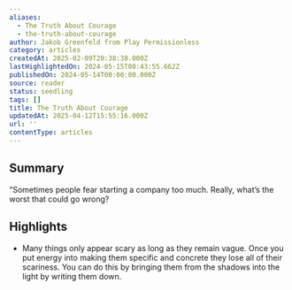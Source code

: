 ```yaml
---
aliases:
  - The Truth About Courage
  - the-truth-about-courage
author: Jakob Greenfeld from Play Permissionless
category: articles
createdAt: 2025-02-09T20:38:38.000Z
lastHighlightedOn: 2024-05-15T08:43:55.662Z
publishedOn: 2024-05-14T00:00:00.000Z
source: reader
status: seedling
tags: []
title: The Truth About Courage
updatedAt: 2025-04-12T15:55:16.000Z
url: ''
contentType: articles
---
```

## Summary

“Sometimes people fear starting a company too much. Really, what’s the worst that could go wrong?

## Highlights

- Many things only appear scary as long as they remain vague.
  Once you put energy into making them specific and concrete they lose all of their scariness.
  You can do this by bringing them from the shadows into the light by writing them down.
